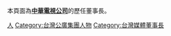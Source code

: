 本頁面為'''[[中華電視公司|中華電視公司]]'''的歷任董事長。

[[Category:華視|人]]
[[Category:台灣公廣集團人物|Category:台灣公廣集團人物]]
[[Category:台灣媒體董事長|Category:台灣媒體董事長]]